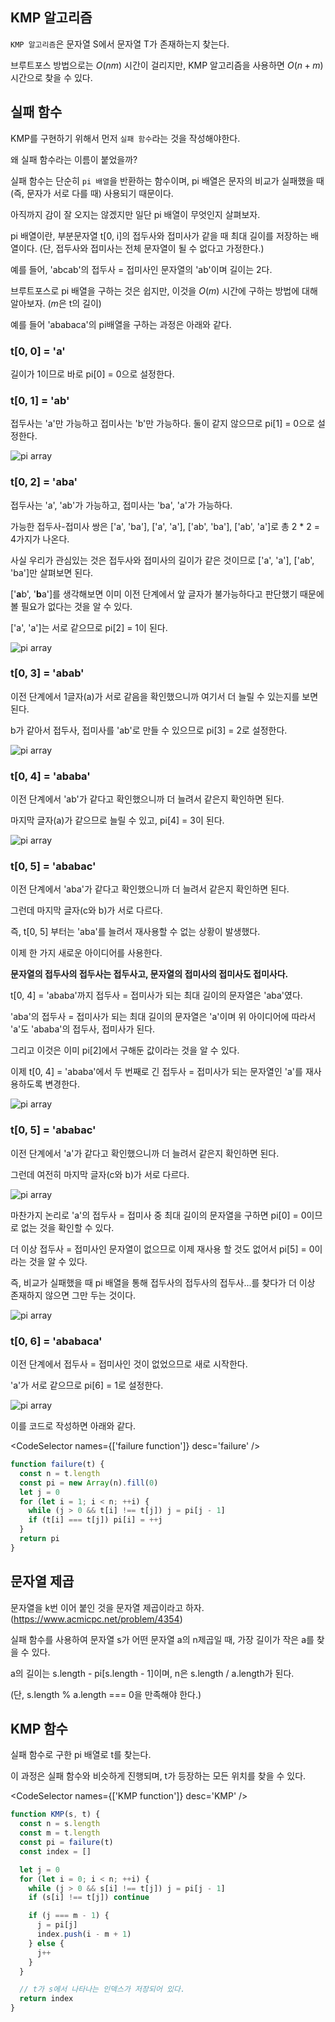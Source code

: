 
## KMP 알고리즘

`KMP 알고리즘`은 문자열 S에서 문자열 T가 존재하는지 찾는다.

브루트포스 방법으로는 $O(nm)$ 시간이 걸리지만, KMP 알고리즘을 사용하면 $O(n+m)$ 시간으로 찾을 수 있다.

## 실패 함수

KMP를 구현하기 위해서 먼저 `실패 함수`라는 것을 작성해야한다.

왜 실패 함수라는 이름이 붙었을까?

실패 함수는 단순히 `pi 배열`을 반환하는 함수이며, pi 배열은 문자의 비교가 실패했을 때(즉, 문자가 서로 다를 때) 사용되기 때문이다.

아직까지 감이 잘 오지는 않겠지만 일단 pi 배열이 무엇인지 살펴보자.

pi 배열이란, 부분문자열 t[0, i]의 접두사와 접미사가 같을 때 최대 길이를 저장하는 배열이다. (단, 접두사와 접미사는 전체 문자열이 될 수 없다고 가정한다.)

예를 들어, 'abcab'의 접두사 = 접미사인 문자열의 'ab'이며 길이는 2다.

브루트포스로 pi 배열을 구하는 것은 쉽지만, 이것을 $O(m)$ 시간에 구하는 방법에 대해 알아보자. ($m$은 t의 길이)

예를 들어 'ababaca'의 pi배열을 구하는 과정은 아래와 같다.

### t[0, 0] = 'a'

길이가 1이므로 바로 pi[0] = 0으로 설정한다.

### t[0, 1] = 'ab'

접두사는 'a'만 가능하고 접미사는 'b'만 가능하다. 둘이 같지 않으므로 pi[1] = 0으로 설정한다.

<ImageContainer>
  <Image
    src={pic1}
    alt='pi array'
    sizes='100vw'
    style={{
      width: '85%',
      height: 'auto',
    }}
  />
</ImageContainer>

### t[0, 2] = 'aba'

접두사는 'a', 'ab'가 가능하고, 접미사는 'ba', 'a'가 가능하다.

가능한 접두사-접미사 쌍은 ['a', 'ba'], ['a', 'a'], ['ab', 'ba'], ['ab', 'a']로 총 2 \* 2 = 4가지가 나온다.

사실 우리가 관심있는 것은 접두사와 접미사의 길이가 같은 것이므로 ['a', 'a'], ['ab', 'ba']만 살펴보면 된다.

['<b>a</b>b', '<b>b</b>a']를 생각해보면 이미 이전 단계에서 앞 글자가 불가능하다고 판단했기 때문에 볼 필요가 없다는 것을 알 수 있다.

['a', 'a']는 서로 같으므로 pi[2] = 1이 된다.

<ImageContainer>
  <Image
    src={pic2}
    alt='pi array'
    sizes='100vw'
    style={{
      width: '85%',
      height: 'auto',
    }}
  />
</ImageContainer>

### t[0, 3] = 'abab'

이전 단계에서 1글자(a)가 서로 같음을 확인했으니까 여기서 더 늘릴 수 있는지를 보면 된다.

b가 같아서 접두사, 접미사를 'ab'로 만들 수 있으므로 pi[3] = 2로 설정한다.

<ImageContainer>
  <Image
    src={pic3}
    alt='pi array'
    sizes='100vw'
    style={{
      width: '85%',
      height: 'auto',
    }}
  />
</ImageContainer>

### t[0, 4] = 'ababa'

이전 단계에서 'ab'가 같다고 확인했으니까 더 늘려서 같은지 확인하면 된다.

마지막 글자(a)가 같으므로 늘릴 수 있고, pi[4] = 3이 된다.

<ImageContainer>
  <Image
    src={pic4}
    alt='pi array'
    sizes='100vw'
    style={{
      width: '85%',
      height: 'auto',
    }}
  />
</ImageContainer>

### t[0, 5] = 'ababac'

이전 단계에서 'aba'가 같다고 확인했으니까 더 늘려서 같은지 확인하면 된다.

그런데 마지막 글자(c와 b)가 서로 다르다.

즉, t[0, 5] 부터는 'aba'를 늘려서 재사용할 수 없는 상황이 발생했다.

이제 한 가지 새로운 아이디어를 사용한다.

**문자열의 접두사의 접두사는 접두사고, 문자열의 접미사의 접미사도 접미사다.**

t[0, 4] = 'ababa'까지 접두사 = 접미사가 되는 최대 길이의 문자열은 'aba'였다.

'aba'의 접두사 = 접미사가 되는 최대 길이의 문자열은 'a'이며 위 아이디어에 따라서 'a'도 'ababa'의 접두사, 접미사가 된다.

그리고 이것은 이미 pi[2]에서 구해둔 값이라는 것을 알 수 있다.

이제 t[0, 4] = 'ababa'에서 두 번째로 긴 접두사 = 접미사가 되는 문자열인 'a'를 재사용하도록 변경한다.

<ImageContainer>
  <Image
    src={pic5}
    alt='pi array'
    sizes='100vw'
    style={{
      width: '85%',
      height: 'auto',
    }}
  />
</ImageContainer>

### t[0, 5] = 'ababac'

이전 단계에서 'a'가 같다고 확인했으니까 더 늘려서 같은지 확인하면 된다.

그런데 여전히 마지막 글자(c와 b)가 서로 다르다.

<ImageContainer>
  <Image
    src={pic6}
    alt='pi array'
    sizes='100vw'
    style={{
      width: '85%',
      height: 'auto',
    }}
  />
</ImageContainer>

마찬가지 논리로 'a'의 접두사 = 접미사 중 최대 길이의 문자열을 구하면 pi[0] = 0이므로 없는 것을 확인할 수 있다.

더 이상 접두사 = 접미사인 문자열이 없으므로 이제 재사용 할 것도 없어서 pi[5] = 0이라는 것을 알 수 있다.

즉, 비교가 실패했을 때 pi 배열을 통해 접두사의 접두사의 접두사...를 찾다가 더 이상 존재하지 않으면 그만 두는 것이다.

<ImageContainer>
  <Image
    src={pic7}
    alt='pi array'
    sizes='100vw'
    style={{
      width: '85%',
      height: 'auto',
    }}
  />
</ImageContainer>

### t[0, 6] = 'ababaca'

이전 단계에서 접두사 = 접미사인 것이 없었으므로 새로 시작한다.

'a'가 서로 같으므로 pi[6] = 1로 설정한다.

<ImageContainer>
  <Image
    src={pic8}
    alt='pi array'
    sizes='100vw'
    style={{
      width: '85%',
      height: 'auto',
    }}
  />
</ImageContainer>

이를 코드로 작성하면 아래와 같다.

<CodeSelector names={['failure function']} desc='failure' />

```js
function failure(t) {
  const n = t.length
  const pi = new Array(n).fill(0)
  let j = 0
  for (let i = 1; i < n; ++i) {
    while (j > 0 && t[i] !== t[j]) j = pi[j - 1]
    if (t[i] === t[j]) pi[i] = ++j
  }
  return pi
}
```

## 문자열 제곱

문자열을 k번 이어 붙인 것을 문자열 제곱이라고 하자. (https://www.acmicpc.net/problem/4354)

실패 함수를 사용하여 문자열 s가 어떤 문자열 a의 n제곱일 때, 가장 길이가 작은 a를 찾을 수 있다.

a의 길이는 s.length - pi[s.length - 1]이며, n은 s.length / a.length가 된다.

(단, s.length % a.length === 0을 만족해야 한다.)

## KMP 함수

실패 함수로 구한 pi 배열로 t를 찾는다.

이 과정은 실패 함수와 비슷하게 진행되며, t가 등장하는 모든 위치를 찾을 수 있다.

<CodeSelector names={['KMP function']} desc='KMP' />

```js
function KMP(s, t) {
  const n = s.length
  const m = t.length
  const pi = failure(t)
  const index = []

  let j = 0
  for (let i = 0; i < n; ++i) {
    while (j > 0 && s[i] !== t[j]) j = pi[j - 1]
    if (s[i] !== t[j]) continue

    if (j === m - 1) {
      j = pi[j]
      index.push(i - m + 1)
    } else {
      j++
    }
  }

  // t가 s에서 나타나는 인덱스가 저장되어 있다.
  return index
}
```
